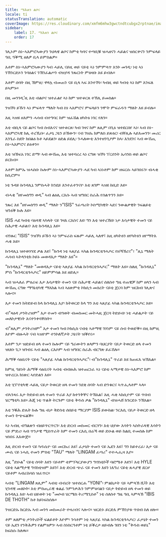 ```yaml
---
title: ማሕጸን ልቦና
locale: ti
statusTranslation: automatic
coverImage: https://res.cloudinary.com/xmfm6mhw3gwctndtcubgx2rptnae/image/upload/v1741354419/small_cover_la_gran_rebelion_28716e29d2.webp
sidebar:
    label: 17. ማሕጸን ልቦና
    order: 17
---
```

ገሊኦም ስነ-ኣእምሮኣውያን ንህላዌ ልቦና ከምቲ ካባና ተጣቢቑ ዝሓዘናን ሓይልና ዝሰርቀናን ንምፍላይ ዓቢ ዓቕሚ ዘለዎ ቢላ ይምስልዎ።

እቶም ስነ-ኣእምሮኣውያን ካብ ሓይሊ ናይዚ ወይ ናይቲ ኣነ ንምምላጥ እንኮ መገዲ፡ ነቲ ኣነ ንኽንርድኦን ንባዕልና ንኽንፈልጦን ብዝያዳ ንጹርነት ምዕዛቡ እዩ ይብሉ።

እቶም ሰባት በዚ ኸምዚ፡ ዋላኳ ብመጠን ናይ ቢላ ኣፍ እንተኾነ፡ ካብዚ ወይ ካብቲ ኣነ ከም እንፍለ ይኣምኑ።

በዚ መንገዲ’ዚ እቲ ብልቦና ዝተፈልየ ኣነ ከም ዝተቆርጸ ተኽሊ ይመስል።

ንዝኾነ ይኹን ኣነ ምፍላጥ ማለት ካብ ስነ ኣእምሮና ምፍላይን ንሞት ምፍራዱን ማለት እዩ ይብሉ።

እዚ ኣዝዩ ዘእምን ሓሳብ ብተግባር ከም ዝፈሽል ዘካትዕ ነገር የለን።

እቲ ብቢላ ናይ ልቦና ካብ ስብእናና ዝተቆርጸ፡ ካብ ገዛና ከም ጸሊም በጊዕ ዝተደርበየ ኣነ፡ ኣብ ስነ-ኣእምሮኣዊ ክሊ ተረኺቡ፡ ፈታኒ ጋኔን ይኸውን፡ ናብ ገዝኡ ክምለስ ይጽዕር፡ ብቐሊሉ ኣይእመንን፡ መሪር እንጌራ ስደት ክበልዕ ከቶ ኣይደልን፡ ዕድል ይደሊ፡ ንሓለውቲ እንተዘንጊዖም ከኣ፡ እንደገና ኣብ ውሽጢ ስነ-ኣእምሮና ይዕቀን።

እቲ ዝኸፍአ ነገር ድማ፡ ኣብ ውሽጢ እቲ ዝተባረረ ኣነ ርግጽ ዝኾነ ፐርሰንት ኤሳንስ ወይ ልቦና ይርከብ።

እቶም ከምኡ ዝሓስቡ ኩሎም ስነ-ኣእምሮኣውያን ሓደ ካብ ኣነነቶም ከም ዘፍርሱ ኣይገበሩን፡ ብሓቂ ከሲሮም።

ነቲ ጉዳይ ኩንዳሊኒ ንምስሓት ክንደይ እንተፈተንናዮ እቲ ጸገም ኣዝዩ ከቢድ እዩ።

ብሓቂ “ዘየመስግን ወዲ” ኣብ ልዕሊ ርእሱ ኣብ ዝግበር ስራሕ የሰልጥንን እዩ።

ንጹር እዩ "ዘየመስግን ወዲ" ማለት ን"ISIS" ንፈጣሪት ኮስሚካዊት ኣደና ንውልቃዊት ንፍልይቲ ዝንዕቕ ኩሉ እዩ።

ISIS ሓደ ካብቲ ባዕላዊ ኣካላት ናይ ገዛእ ርእስና እዩ፡ ግን እቲ ዝተረኸበ፡ ነታ እሳታዊት ተመን ናይ ስሕታዊ ሓይልና፡ እቲ ኩንዳሊኒ እዩ።

ብንጹር "ISIS" ንዝኾነ ይኹን ኣነ ንምፍራስ ፍጹም ሓይሊ ኣለዋ፤ እዚ ዘካትዕን ዘየካትዕን ዘየማትእ ሓቂ እዩ።

ኩንዳሊኒ ዝተወሃሃደ ቃል እዩ፤ "ኩንዳ ነቲ ኣጸያፊ ኣካል ኩንዳርቲጉኣዶር የዘኻኽረና"፣ "ሊኒ ማለት ሓሳብ ኣትላንቲክ ኮይኑ መወዳእታ ማለት እዩ"።

"ኩንዳሊኒ" ማለት "መወዳእታ ናይቲ ኣጸያፊ ኣካል ኩንዳርቲጉኣዶር" ማለት እዩ። ስለዚ "ኩንዳሊኒ" ምስ "ኩንዳርቲጉኣዶር" ዘይምምሳል እዩ ዘድሊ።

ኣብ ዝሓለፈ ምዕራፍ እታ እሳታዊት ተመን ናይ ስሕታዊ ሓይልና ሰለስተ ግዜ ተጠዊቓ ከም ዘላን ኣብ ውሽጢ ርግጽ ማግኔቲካዊ ማእከል ኣብ ኣዕጽምቲ ኮክሲጎ መሰረት ናይቲ ጀርባ ከም ዝርከብ ገሊጽና ኣሎና።

እታ ተመን ክትድይብ ከላ ኩንዳሊኒ እያ፡ ክትወርድ ከላ ግን እቲ ኣጸያፊ ኣካል ኩንዳርቲጉኣዶር እዩ።

ብ"ጻዕዳ ታንትሪዝም" እታ ተመን ብዓወት ብመስመር መትሓዚ ጀርባ ትድይብ፡ ነቲ ሓይልታት ናይ መለኮታዊነት እናተንቀሳቐሰት።

ብ"ጸሊም ታንትሪዝም" እታ ተመን ካብ ኮክሲስ ናብቲ ኣቶማዊ ገሃነም ናይ ሰብ ትወድቕ። በዚ ከምዚ እዮም ብዙሓት ናብ ኣዝዮም ተንኮለኛታት ጋኔናት ዝቕየሩ።

እቶም ንታ ዝድይብ ዘላ ተመን ኩሎም ናይ ግራውትን ጸላምን ባህርያት ናይታ ትወርድ ዘላ ተመን ዝህቡ ጌጋ ዝገብሩ ኣብ ልዕሊ ርእሶም ኣብ ዝግበር ስራሕ ብርግጽ ይፈሽሉ።

ሕማቕ ሳዕቤናት ናይቲ "ኣጸያፊ ኣካል ኩንዳርቲጉኣዶር"፡ ብ"ኩንዳሊኒ" ጥራይ እዩ ክጠፍእ ዝኽእል።

ከምዚ ዓይነት ሕማቕ ሳዕቤናት ኣብቲ ብብዙሕ ዝተጠርነፈ ኣነ ናይቲ ኣማታዊ ስነ-ኣእምሮ ከም ዝተረርአ ክነጽር ኣየድልን እዩ።

እቲ ሂፕኖቲካዊ ሓይሊ ናይታ ትወርድ ዘላ ተመን ንደቂ ሰባት ኣብ ድንቁርና ኣጥሒላቶም ኣላ።

ብኣንጻሩ እታ ትድይብ ዘላ ተመን ጥራይ እያ ከተንቅቐና ትኽእል፤ እዚ ሓቂ ኣክሲዮም ናይ ጥበብ ሄርሜቲካ እዩ። ሕጂ ነቲ ጥልቅ ትርጉም ናይቲ ቅዱስ ቃል "ኩንዳሊኒ" ብዝሓሸ ክንርድኦ ንኽእል።

እቲ ንቑሕ ድሌት ኩሉ ግዜ ብታ ቅድስቲ ሰበይቲ ማርያም ISIS ይውከል፡ ንርእሲ ናይታ ትወርድ ዘላ ተመን ትጭፍልቕ።

ኣነ ኣብዚ ብግልጽን ብዘይጥርጥርን፡ እቲ ድርብ መስመር ብርሃን፡ እቲ ህያው እሳትን ኣስትራላዊ እሳትን ናይ ምድሪ፡ ኣብ ጥንታዊ ሚስጥራት ከም ተመን ርእሲ በሬኻ ወይ ድዑል ወይ ከልቢ ተመስሉ ከም ዝነበሩ እእውጅ።

እዚ ድርብ ተመን ናይ ካዱሴዮ ናይ መርኩሪ እዩ፤ ፈታኒት ተመን ናይ ኤደን እዩ፤ ግን ከይተረፈ፡ እታ ናይ ሙሴ ናይ ነሓሲ ተመን ምስቲ "TAU" ማለት "LINGAM ፈጣሪ" ተተሓሒዛ እያ።

እዚ "ድዑል" ናይቲ ሰባት እዩን ናይቶም ቴምፕላርያውያን ግኖስቲኮች ባፎሜቶ እዩን፤ እቲ HYLE ናይቲ ኣልማታዊ ግኖስቲዝም እዩን፤ እቲ ድርብ ጭራ ናይ ተመን እዩን ነእግሪ ናይቲ ጸሓያዊ ደርሆ ናይቶም ኣብራክሳስ ዝፈጥር።

ኣብቲ "LINGAM ጸሊም" ኣብቲ ብብረት ዝተሰርሐ "YONI"፡ ምልክታት ናይ ኣምላኽ ሺቫ፡ እቲ ሂንዳዊ መለኮት፡ እቲ ምስጢራዊ ቁልፊ ንምንቃሕን ንምምዕባልን ናይታ ትድይብ ዘላ ተመን ወይ ኩንዳሊኒ እዩ፡ ኣብ ህይወት ነቲ "መሶብ ሄርሜስ ትሪሜጊስቶ" ነቲ ሰለስተ ግዜ ዓቢ ኣምላኽ "IBIS DE THOTH" ከቶ ከይነፍስሰሉ።

ንዝርድኡ ክርድኡ ኣብ መንጎ መስመራት ተዛሪብና ኣሎና። ዝርድኦ ይርድእ ምኽንያቱ ጥበብ ስለ ዘሎ።

ቶም ጸለምቲ ታንትሪኮች ፍልይቶት እዮም፡ ንሳቶም ነቲ ኣጸያፊ ኣካል ኩንዳርቲጉኣዶር፡ ፈታኒት ተመን ናይ ኤደን የንቅሕዎን የልምዕዎን፡ ኣብ ስነስርዓቶም ነቲ ይቕረታ ዘይብሉ ገበን ነቲ "ቅዱስ ወይኒ" ከፍስሱ ከለዉ።

